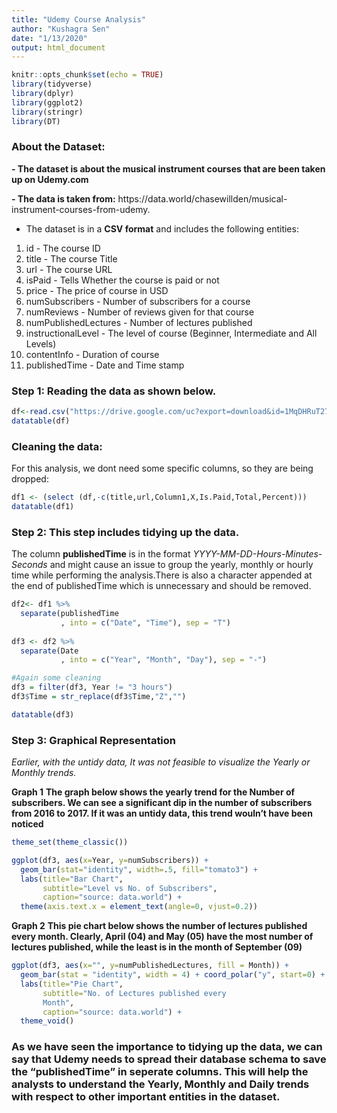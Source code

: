 ---
title: "Udemy Course Analysis"
author: "Kushagra Sen"
date: "1/13/2020"
output: html_document
---

```{r setup, include=FALSE}
knitr::opts_chunk$set(echo = TRUE)
library(tidyverse)
library(dplyr)
library(ggplot2)
library(stringr)
library(DT)

```

### About the Dataset:

**- The dataset is about the musical instrument courses that are been taken up on Udemy.com**

**- The data is taken from:** https://data.world/chasewillden/musical-instrument-courses-from-udemy. 

* The dataset is in a **CSV format** and includes the following entities:

1. id - The course ID
2. title - The course Title
2. url - The course URL
4. isPaid - Tells Whether the course is paid or not
5. price - The price of course in USD
6. numSubscribers - Number of subscribers for a course 
7. numReviews - Number of reviews given for that course
8. numPublishedLectures - Number of lectures published
9. instructionalLevel - The level of course (Beginner, Intermediate and All Levels)
10. contentInfo - Duration of course
11. publishedTime - Date and Time stamp


### **Step 1:** Reading the data as shown below.

```{r}

df<-read.csv("https://drive.google.com/uc?export=download&id=1MqDHRuT278II3x5qib-DXc6ePQaciRwr")
datatable(df)
```

### Cleaning the data:

For this analysis, we dont need some specific columns, so they are being dropped:
```{r}
df1 <- (select (df,-c(title,url,Column1,X,Is.Paid,Total,Percent)))
datatable(df1)
```

### **Step 2:** This step includes tidying up the data.

The column **publishedTime** is in the format *YYYY-MM-DD-Hours-Minutes-Seconds* and might cause an issue to group the yearly, monthly or hourly time while performing the analysis.There is also a character appended at the end of publishedTime which is unnecessary and should be removed.
```{r}
  
df2<- df1 %>%
  separate(publishedTime
           , into = c("Date", "Time"), sep = "T")
           
df3 <- df2 %>%
  separate(Date
           , into = c("Year", "Month", "Day"), sep = "-")

#Again some cleaning
df3 = filter(df3, Year != "3 hours")
df3$Time = str_replace(df3$Time,"Z","")

datatable(df3)
```

### **Step 3:** Graphical Representation

*Earlier, with the untidy data, It was not feasible to visualize the Yearly or Monthly trends.*

**Graph 1**
**The graph below shows the yearly trend for the Number of subscribers. We can see a significant dip in the number of subscribers from 2016 to 2017. If it was an untidy data, this trend wouln't have been noticed **
```{r}
theme_set(theme_classic())

ggplot(df3, aes(x=Year, y=numSubscribers)) + 
  geom_bar(stat="identity", width=.5, fill="tomato3") + 
  labs(title="Bar Chart", 
       subtitle="Level vs No. of Subscribers", 
       caption="source: data.world") + 
  theme(axis.text.x = element_text(angle=0, vjust=0.2))
```


**Graph 2**
**This pie chart below shows the number of lectures published every month. Clearly, April (04) and May (05) have the most number of lectures published, while the least is in the month of September (09)**
```{r}
ggplot(df3, aes(x="", y=numPublishedLectures, fill = Month)) +
  geom_bar(stat = "identity", width = 4) + coord_polar("y", start=0) +
  labs(title="Pie Chart", 
       subtitle="No. of Lectures published every 
       Month", 
       caption="source: data.world") +
  theme_void()

```


### As we have seen the importance to tidying up the data, we can say that Udemy needs to spread their database schema to save the "publishedTime" in seperate columns. This will help the analysts to understand the Yearly, Monthly and Daily trends with respect to other important entities in the dataset.
